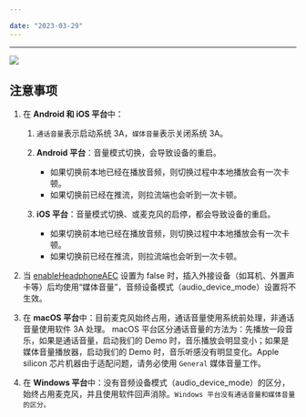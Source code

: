 ```yaml
---

date: "2023-03-29"
---
```


<Title>如何设置音频设备模式 ZegoAudioDeviceMode？</Title>



- - -

<Frame width="512" height="auto" caption=""><Frame width="512" height="auto" caption=""><img src="https://doc-media.zego.im/sdk-doc/Pics/FAQ/ZegoAudioDeviceMode.png" /></Frame></Frame>

## 注意事项
			
1. 在 **Android 和 iOS 平台**中：

    1. `通话音量`表示启动系统 3A，`媒体音量`表示关闭系统 3A。

    2. **Android 平台**：音量模式切换，会导致设备的重启。

        - 如果切换前本地已经在播放音频，则切换过程中本地播放会有一次卡顿。
        - 如果切换前已经在推流，则拉流端也会听到一次卡顿。

    3. **iOS 平台**：音量模式切换、或⻨克风的启停，都会导致设备的重启。

        - 如果切换前本地已经在播放音频，则切换过程中本地播放会有一次卡顿。
        - 如果切换前已经在推流，则拉流端也会听到一次卡顿。

2. 当 [enableHeadphoneAEC](https://doc-zh.zego.im/article/api?doc=Express_Video_SDK_API~java_android~class~ZegoExpressEngine#enable-headphone-aec) 设置为 false 时，插⼊外接设备（如耳机、外置声卡等）后均使用“媒体音量”，音频设备模式（audio_device_mode）设置将不生效。

3. 在 **macOS 平台**中：目前⻨克⻛始终占用，通话音量使用系统前处理，非通话音量使用软件 3A 处理。 macOS 平台区分通话音量的方法为：先播放一段音乐，如果是通话音量，启动我们的 Demo 时，音乐播放会明显变小；如果是媒体音量播放器，启动我们的 Demo 时，音乐听感没有明显变化。Apple silicon 芯片机器由于适配问题，请务必使用 `General` 媒体音量工作。

4.  在 **Windows 平台**中：没有音频设备模式（audio_device_mode）的区分，始终占⽤麦克风，并且使用软件回声消除。`Windows 平台没有通话⾳量和媒体⾳量的区分。`			
						
						
						
						
						
						
						
						
						
						
						